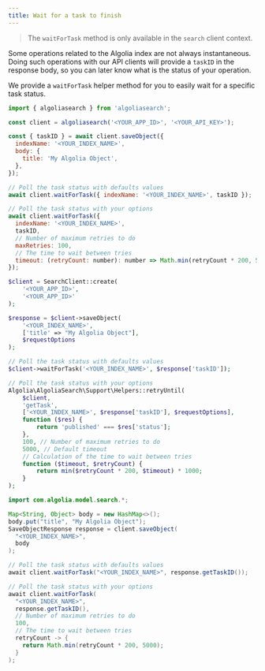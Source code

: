 ```yaml
---
title: Wait for a task to finish
---
```



> The `waitForTask` method is only available in the `search` client context.

Some operations related to the Algolia index are not always instantaneous. Doing such operations with our API clients will provide a `taskID` in the response body, so you can later know what is the status of your operation.

We provide a `waitForTask` helper method for you to easily wait for a specific task status.

<TabsLanguage>
<TabItem value="javascript">

```js
import { algoliasearch } from 'algoliasearch';

const client = algoliasearch('<YOUR_APP_ID>', '<YOUR_API_KEY>');

const { taskID } = await client.saveObject({
  indexName: '<YOUR_INDEX_NAME>',
  body: {
    title: 'My Algolia Object',
  },
});

// Poll the task status with defaults values
await client.waitForTask({ indexName: '<YOUR_INDEX_NAME>', taskID });

// Poll the task status with your options
await client.waitForTask({
  indexName: '<YOUR_INDEX_NAME>',
  taskID,
  // Number of maximum retries to do
  maxRetries: 100,
  // The time to wait between tries
  timeout: (retryCount: number): number => Math.min(retryCount * 200, 5000),
});
```

</TabItem>
<TabItem value="php">

```php
$client = SearchClient::create(
    '<YOUR_APP_ID>',
    '<YOUR_APP_ID>'
);

$response = $client->saveObject(
    '<YOUR_INDEX_NAME>',
    ['title' => "My Algolia Object"],
    $requestOptions
);

// Poll the task status with defaults values
$client->waitForTask('<YOUR_INDEX_NAME>', $response['taskID']);

// Poll the task status with your options
Algolia\AlgoliaSearch\Support\Helpers::retryUntil(
    $client,
    'getTask',
    ['<YOUR_INDEX_NAME>', $response['taskID'], $requestOptions],
    function ($res) {
        return 'published' === $res['status'];
    },
    100, // Number of maximum retries to do
    5000, // Default timeout
    // Calculation of the time to wait between tries
    function ($timeout, $retryCount) {
        return min($retryCount * 200, $timeout) * 1000;
    }
);
```

</TabItem>
<TabItem value="java">

```java
import com.algolia.model.search.*;

Map<String, Object> body = new HashMap<>();
body.put("title", "My Algolia Object");
SaveObjectResponse response = client.saveObject(
  "<YOUR_INDEX_NAME>",
  body
);

// Poll the task status with defaults values
await client.waitForTask("<YOUR_INDEX_NAME>", response.getTaskID());

// Poll the task status with your options
await client.waitForTask(
  "<YOUR_INDEX_NAME>",
  response.getTaskID(),
  // Number of maximum retries to do
  100,
  // The time to wait between tries
  retryCount -> {
    return Math.min(retryCount * 200, 5000);
  }
);
```

</TabItem>
</TabsLanguage>
